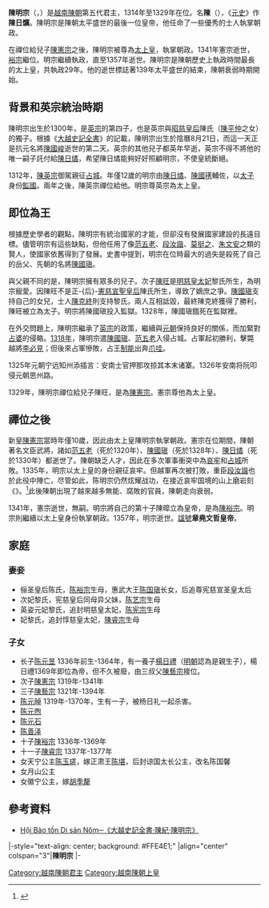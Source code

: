 {{越南君主
| 名稱=陳明宗
| 圖像=[[File:CDVTranMinhTongjpg1333297930.jpg|200px]]
| 說明=
| 國號=[[大越|大越]]
| 朝代=[[陳朝_(越南)|陳朝]]
| 在位=皇帝：1314年—1329年<br>上皇：1329年—1357年
| 前任=[[陳英宗|陳英宗]]
| 繼任=[[陳憲宗|陳憲宗]]
| 年號=[[大慶|大慶]] 1314年—1323年<br/> [[開泰_(陳明宗)|開泰]] 1324年—1329年
| 姓名=陳奣
| 字=
| 尊號=
| 其他稱銜=
| 別名=陳日爌
| 出生=1300年
| 出生地=
| 逝世={{death year and age|1357|1300}}
| 逝世地=
| 廟號=明宗
| 諡號=章堯文哲皇帝
| 陵墓=穆陵
| 父=[[陳英宗|陳英宗]]
| 母=[[昭慈皇后_(陳英宗)|昭慈皇后]]
| 后=[[憲慈宣聖皇后|憲慈宣聖皇后]]
|}}
'''陳明宗'''（{{vie|v='''Trần Minh Tông'''|hn=陳明宗}}，{{bd|1300年||1357年||}}）是[[越南|越南]][[陳朝_(越南)|陳朝]]第五代君主，1314年至1329年在位。名'''陳{{Zy|奣|-{zh-cn:wěng; zh-tw: ㄨㄥˇ; zh-hk:wang2;}-}}'''（{{vie|v='''Trần Mạnh'''|hn=陳奣}}），《[[元史|元史]]》作'''陳日爌'''。陳明宗是陳朝太平盛世的最後一位皇帝，他任命了一些優秀的士人執掌朝政。

在禪位給兒子[[陳憲宗|陳憲宗]]之後，陳明宗被尊為[[太上皇|太上皇]]，執掌朝政。1341年憲宗逝世，[[陳裕宗|裕宗]]繼位。明宗繼續執政，直至1357年逝世。陳明宗是陳朝歷史上執政時間最長的太上皇，共執政29年。他的逝世標誌著139年太平盛世的結束，陳朝衰弱時期開始。

==背景和英宗統治時期==
陳明宗出生於1300年，是[[陳英宗|英宗]]的第四子，也是英宗與[[昭慈皇后_(陳英宗)|昭慈皇后]]陳氏（[[陳平仲|陳平仲]]之女）的獨子。根據《[[大越史記全書|大越史記全書]]》的記載，陳明宗出生於陰曆8月21日，而這一天正是抗元名將[[陳國峻|陳國峻]]逝世的第二天。英宗的其他兒子都英年早逝，英宗不得不將他的唯一嗣子託付給[[陳日燏|陳日燏]]，希望陳日燏能夠好好照顧明宗，不使皇統斷絕。

1312年，[[陳英宗|陳英宗]]御駕親征[[占城|占城]]。年僅12歲的明宗由[[陳日燏|陳日燏]]、[[陳國璓|陳國璓]]輔佐，以[[太子|太子]]身份[[監國|監國]]。兩年之後，陳英宗禪位給他。明宗尊英宗為太上皇。
==即位為王==
根據歷史學者的觀點，陳明宗有統治國家的才能，但卻沒有發展國家建設的長遠目標。儘管明宗有這些缺點，但他任用了像[[范五老|范五老]]、[[段汝諧|段汝諧]]、[[莫挺之|莫挺之]]、[[朱文安|朱文安]]之類的賢人，使國家依舊得到了發展。史書中提到，明宗在位時最大的過失是殺死了自己的岳父、先朝的名將[[陳國瑱|陳國瑱]]。

與父親不同的是，陳明宗擁有眾多的兒子。次子[[陳旺|陳旺]]是[[明慈皇太妃|明慈皇太妃]]黎氏所生，為明宗寵愛。因陳旺不是正-{后}-[[憲慈宣聖皇后|憲慈宣聖皇后]]陳氏所生，導致了嫡庶之爭。[[陳國瑱|陳國瑱]]支持自己的女兒，士人[[陳克終|陳克終]]則支持黎氏。兩人互相詆毀，最終陳克終獲得了勝利，陳旺被立為太子。明宗將陳國瑱投入監獄。1328年，陳國瑱餓死在監獄裡。

在外交問題上，陳明宗繼承了[[陳英宗|英宗]]的政策，繼續與[[元朝|元朝]]保持良好的關係，而加緊對[[占婆|占婆]]的侵略。[[1318年|1318年]]，陳明宗遣[[陳國瑱|陳國瑱]]、[[范五老|范五老]]入侵占城。占軍起初勝利，擊斃越將[[李必見|李必見]]；但後來占軍慘敗，占王[[制能|制能]]出奔[[爪哇|爪哇]]。

1325年元朝宁远知州添插言：安南士官押那攻掠其本末诸寨。1326年安南将阮叩侵元朝思州路。

1329年，陳明宗禪位給兒子陳旺，是為[[陳憲宗|陳憲宗]]。憲宗尊他為太上皇。

==禪位之後==
新皇[[陳憲宗|陳憲宗]]當時年僅10歲，因此由太上皇陳明宗執掌朝政。憲宗在位期間，陳朝著名文臣武將，諸如[[范五老|范五老]]（死於1320年）、[[陳國瑱|陳國瑱]]（死於1328年）、[[陳日燏|陳日燏]]（死於1330年）都逝世了。陳朝缺乏人才，因此在多次軍事衝突中為[[哀牢|哀牢]]和[[占城|占城]]所敗。1335年，明宗以太上皇的身份親征哀牢。但越軍再次被打敗，重臣[[段汝諧|段汝諧]]也於此役中陣亡，尽管如此，陈明宗仍然炫耀战功，在接近哀牢国境的山上磨岩刻《{{s|摩崖纪功文}}》。<ref>{{cite book |author1=吴于廑 |author2=齐世荣 |coauthors=朱寰 |title=世界史 古代史编（下卷） |date=2011-01-01 |publisher=高等教育出版社 |location=北京 |isbn=978-7-04-031548-6 |page=43 |edition=1}}</ref>此後陳朝出現了越來越多無能、腐敗的官員，陳朝走向衰弱。

1341年，憲宗逝世，無嗣。明宗將自己的第十子陳暭立為皇帝，是為[[陳裕宗|陳裕宗]]。明宗則繼續以太上皇身份執掌朝政。1357年，明宗逝世。[[諡號|諡號]]'''章堯文哲皇帝'''。

==家庭==
===妻妾===
*俪圣皇后陈氏，[[陈裕宗|陈裕宗]]生母，惠武大王[[陈国瑱|陈国瑱]]长女，后追尊宪慈宣圣皇太后
*次妃黎氏，宪慈皇后同母异父妹，[[陈艺宗|陈艺宗]]生母
*英姿元妃黎氏，追封明慈皇太妃，[[陈宪宗|陈宪宗]]生母
*妃黎氏，追封惇慈皇太妃，[[陳睿宗|陳睿宗]]生母

===子女===
* 长子[[陈元昱|陈元昱]] 1336年前生-1364年，有一養子[[楊日禮|楊日禮]]（[[明朝|明朝]]認為是親生子），楊日禮1369年即位為帝，但不久被廢，由三叔父[[陳藝宗|陳藝宗]]接位。
* 次子[[陳憲宗|陳憲宗]] 1319年-1341年
* 三子[[陳藝宗|陳藝宗]] 1321年-1394年
* [[陈元晫|陈元晫]] 1319年-1370年，生有一子，被杨日礼一起杀害。
* [[陈元煦|陈元煦]]
* [[陈元石|陈元石]]
* [[陈善泽|陈善泽]]
* 十子[[陳裕宗|陳裕宗]] 1336年-1369年
* 十一子[[陳睿宗|陳睿宗]] 1337年-1377年
*女天宁公主[[陈玉瑳|陈玉瑳]]，嫁正肃王[[陈堪|陈堪]]，后封谅国太长公主，改名陈国馨
*女月山公主
*女徽宁公主，嫁[[胡季犛|胡季犛]]

== 參考資料 ==
{{reflist}}
*[http://www.nomna.org/DVSKTT/dvsktt.php?IDcat=42 Hội Bảo tồn Di sản Nôm─《大越史記全書‧陳紀‧陳明宗》]{{dead link|date=2018年2月 |bot=InternetArchiveBot |fix-attempted=yes }}
{{s-start}}
|-style="text-align: center; background: #FFE4E1;"
|align="center" colspan="3"|'''陳明宗'''
{{s-before|[[陳英宗|陳英宗]]}}
{{s-title|[[越南君主列表#陳朝|越南陳朝君主]]|1314年－1329年}}
{{s-after|[[陳憲宗|陳憲宗]]}}
|-
{{s-before|[[陳英宗|陳英宗]]}}
{{s-title|越南[[太上皇|太上皇]]|1329年－1357年}}
{{s-vacant||next=[[陳藝宗|陳藝宗]]}}
{{end box}}

{{越南陳朝君主}}

[[Category:越南陳朝君主|Category:越南陳朝君主]]
[[Category:越南陳朝上皇|Category:越南陳朝上皇]]